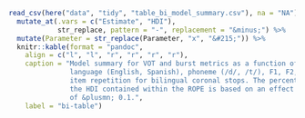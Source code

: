 
```r
read_csv(here("data", "tidy", "table_bi_model_summary.csv"), na = "NA") %>% 
  mutate_at(.vars = c("Estimate", "HDI"), 
            str_replace, pattern = "-", replacement = "&minus;") %>% 
  mutate(Parameter = str_replace(Parameter, "x", "&#215;")) %>% 
  knitr::kable(format = "pandoc", 
    align = c("l", "l", "r", "r", "r", "r"), 
    caption = "Model summary for VOT and burst metrics as a function of 
               language (English, Spanish), phoneme (/d/, /t/), F1, F2, and 
               item repetition for bilingual coronal stops. The percentage of 
               the HDI contained within the ROPE is based on an effect size 
               of &plusmn; 0.1.", 
    label = "bi-table")
```
